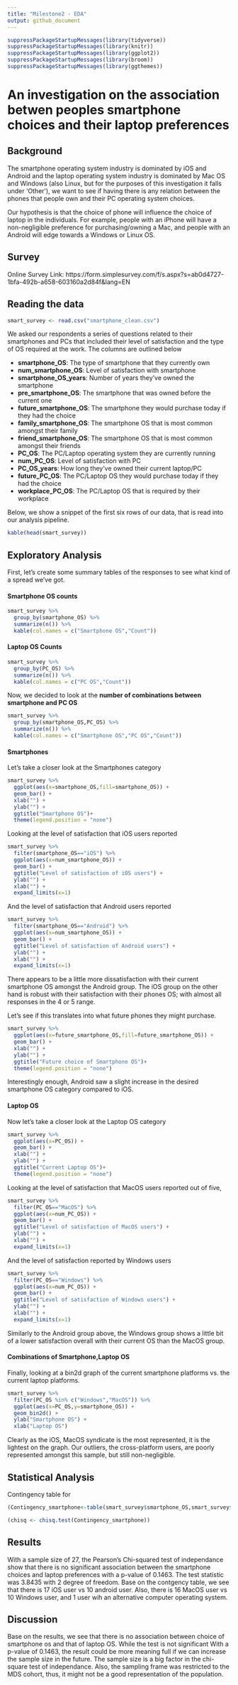 ```yaml
---
title: "Milestone2 - EDA"
output: github_document
---
```


```r
suppressPackageStartupMessages(library(tidyverse))
suppressPackageStartupMessages(library(knitr))
suppressPackageStartupMessages(library(ggplot2))
suppressPackageStartupMessages(library(broom))
suppressPackageStartupMessages(library(ggthemes))
```

# An investigation on the association betwen peoples smartphone choices and their laptop preferences

## Background

The smartphone operating system industry is dominated by iOS and Android and the laptop operating system industry is dominated by Mac OS and Windows (also Linux, but for the purposes of this investigation it falls under 'Other'), we want to see if having there is any relation between the phones that people own and their PC operating system choices. 

Our hypothesis is that the choice of phone will influence the choice of laptop in the individuals. For example, people with an iPhone will have a non-negligible preference for purchasing/owning a Mac, and people with an Android will edge towards a Windows or Linux OS.

## Survey

Online Survey Link: https://form.simplesurvey.com/f/s.aspx?s=ab0d4727-1bfa-492b-a658-603160a2d84f&lang=EN

## Reading the data

```r
smart_survey <- read.csv("smartphone_clean.csv")
```

We asked our respondents a series of questions related to their smartphones and PCs that included their level of satisfaction and the type of OS required at the work. The columns are outlined below

- **smartphone_OS**: The type of smartphone that they currently own
- **num_smartphone_OS**: Level of satisfaction with smartphone
- **smartphone_OS_years**: Number of years they've owned the smartphone
- **pre_smartphone_OS**: The smartphone that was owned before the current one
- **future_smartphone_OS**: The smartphone they would purchase today if they had the choice
- **family_smartphone_OS**: The smartphone OS that is most common amongst their family
- **friend_smartphone_OS**: The smartphone OS that is most common amongst their friends
- **PC_OS**: The PC/Laptop operating system they are currently running
- **num_PC_OS**: Level of satisfaction with PC
- **PC_OS_years**: How long they've owned their current laptop/PC
- **future_PC_OS**: The PC/Laptop OS they would purchase today if they had the choice
- **workplace_PC_OS**: The PC/Laptop OS that is required by their workplace

Below, we show a snippet of the first six rows of our data, that is read into our analysis pipeline.

```r
kable(head(smart_survey))
```

## Exploratory Analysis

First, let's create some summary tables of the responses to see what kind of a spread we've got.

#### Smartphone OS counts

```r
smart_survey %>%
  group_by(smartphone_OS) %>%
  summarize(n()) %>%
  kable(col.names = c("Smartphone OS","Count"))
```

#### Laptop OS Counts

```r
smart_survey %>%
  group_by(PC_OS) %>%
  summarize(n()) %>%
  kable(col.names = c("PC OS","Count"))
```

Now, we decided to look at the **number of combinations between smartphone and PC OS**

```r
smart_survey %>%
  group_by(smartphone_OS,PC_OS) %>%
  summarize(n()) %>%
  kable(col.names = c("Smartphone OS","PC OS","Count"))
```

#### Smartphones

Let's take a closer look at the Smartphones category

```r
smart_survey %>%
  ggplot(aes(x=smartphone_OS,fill=smartphone_OS)) +
  geom_bar() +
  xlab("") +
  ylab("") +
  ggtitle("Smartphone OS")+
  theme(legend.position = "none")
```

Looking at the level of satisfaction that iOS users reported

```r
smart_survey %>%
  filter(smartphone_OS=="iOS") %>%
  ggplot(aes(x=num_smartphone_OS)) +
  geom_bar() +
  ggtitle("Level of satisfaction of iOS users") +
  ylab("") +
  xlab("") +
  expand_limits(x=1) 
```

And the level of satisfaction that Android users reported

```r
smart_survey %>%
  filter(smartphone_OS=="Android") %>%
  ggplot(aes(x=num_smartphone_OS)) +
  geom_bar() +
  ggtitle("Level of satisfaction of Android users") +
  ylab("") +
  xlab("") +
  expand_limits(x=1)
```

There appears to be a little more dissatisfaction with their current smartphone OS amongst the Android group. The iOS group on the other hand is robust with their satisfaction with their phones OS; with almost all responses in the 4 or 5 range.

Let's see if this translates into what future phones they might purchase.

```r
smart_survey %>%
  ggplot(aes(x=future_smartphone_OS,fill=future_smartphone_OS)) +
  geom_bar() +
  xlab("") +
  ylab("") +
  ggtitle("Future choice of Smartphone OS")+
  theme(legend.position = "none")
```

Interestingly enough, Android saw a slight increase in the desired smartphone OS category compared to iOS.

#### Laptop OS

Now let's take a closer look at the Laptop OS category

```r
smart_survey %>%
  ggplot(aes(x=PC_OS)) +
  geom_bar() +
  xlab("") +
  ylab("") +
  ggtitle("Current Laptop OS")+
  theme(legend.position = "none")
```

Looking at the level of satisfaction that MacOS users reported out of five,

```r
smart_survey %>%
  filter(PC_OS=="MacOS") %>%
  ggplot(aes(x=num_PC_OS)) +
  geom_bar() +
  ggtitle("Level of satisfaction of MacOS users") +
  ylab("") +
  xlab("") +
  expand_limits(x=1)
```

And the level of satisfaction reported by Windows users

```r
smart_survey %>%
  filter(PC_OS=="Windows") %>%
  ggplot(aes(x=num_PC_OS)) +
  geom_bar() +
  ggtitle("Level of satisfaction of Windows users") +
  ylab("") +
  xlab("") +
  expand_limits(x=1)
```

Similarly to the Android group above, the Windows group shows a little bit of a lower satisfaction overall with their current OS than the MacOS group.

#### Combinations of Smartphone,Laptop OS

Finally, looking at a bin2d graph of the current smartphone platforms vs. the current laptop platforms.

```r
smart_survey %>%
  filter(PC_OS %in% c("Windows","MacOS")) %>%
  ggplot(aes(x=PC_OS,y=smartphone_OS)) +
  geom_bin2d() +
  ylab("Smartphone OS") +
  xlab("Laptop OS")
```

Clearly as the iOS, MacOS syndicate is the most represented, it is the lightest on the graph. Our outliers, the cross-platform users, are poorly represented amongst this sample, but still non-negligible.


## Statistical Analysis

Contingency table for 

```r
(Contingency_smartphone<-table(smart_survey$smartphone_OS,smart_survey$PC_OS))
```

```r
(chisq <- chisq.test(Contingency_smartphone))
```

## Results

With a sample size of 27, the Pearson's Chi-squared test of independance show that there is no significant association between the smartphone choices and laptop preferences with a p-value of 0.1463. The test statistic was 3.8435 with 2 degree of freedom. Base on the contgency table, we see that there is 17 iOS user vs 10 android user. Also, there is 16 MacOS user vs 10 Windows user, and 1 user wih an alternative computer operating system. 


## Discussion 

Base on the results, we see that there is no association between choice of smartphone os and that of laptop OS. While the test is not significant With a p-value of 0.1463, the result could be more meaning full if we can increase the sample size in the future. The sample size is a big factor in the chi-square test of independance. Also, the sampling frame was restricted to the MDS cohort, thus, it might not be a good representation of the population. 

